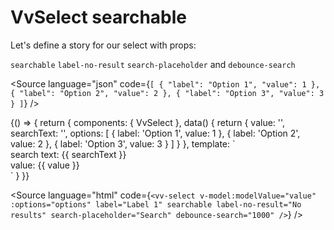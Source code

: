 
<Meta title="Components/Select/Props/searchable" />

# VvSelect searchable

Let's define a story for our select with props:

`searchable` `label-no-result` `search-placeholder` and `debounce-search`

<Source
	language="json"
	code={`[
	{
		"label": "Option 1",
		"value": 1
	},
	{
		"label": "Option 2",
		"value": 2
	},
	{
		"label": "Option 3",
		"value": 3
	}
]`}
/>

<Canvas>
	<Story name="searchable">
		{() => {
			return {
				components: { VvSelect },
				data() {
					return {
						value: '',
						searchText: '',
						options: [
							{
								label: 'Option 1',
								value: 1
							},
							{
								label: 'Option 2',
								value: 2
							},
							{
								label: 'Option 3',
								value: 3
							}
						]
					}
				},
				template: `<div class="w-1/2 flex gap-32">
						<vv-select v-model:modelValue="value" @change:search="searchText = $event" :options="options" label="Label 1" searchable label-no-result="No results" search-placeholder="Search" debounce-search="1000" />
						<div class="my-auto">
							search text: {{ searchText }}
						</div>
						<div class="my-auto">
							value: {{ value }}
						</div>
					</div>`
			}
		}}
	</Story>
</Canvas>

<Source
	language="html"
	code={`<vv-select
	v-model:modelValue="value"
	:options="options"
	label="Label 1"
	searchable
	label-no-result="No results"
	search-placeholder="Search"
	debounce-search="1000"
/>`}
/>
